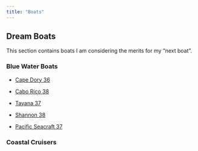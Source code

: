 ```yaml
---
title: "Boats"
---
```


## Dream Boats

This section contains boats I am considering the merits for my "next boat".


### Blue Water Boats

* [Cape Dory 36](https://sailboatdata.com/sailboat/cape-dory-36)

* [Cabo Rico 38](https://sailboatdata.com/sailboat/cabo-rico-38)

* [Tayana 37](https://sailboatdata.com/sailboat/tayana-37)

* [Shannon 38](https://sailboatdata.com/sailboat/shannon-38)

* [Pacific Seacraft 37](https://sailboatdata.com/sailboat/pacific-seacraft-37)

### Coastal Cruisers

